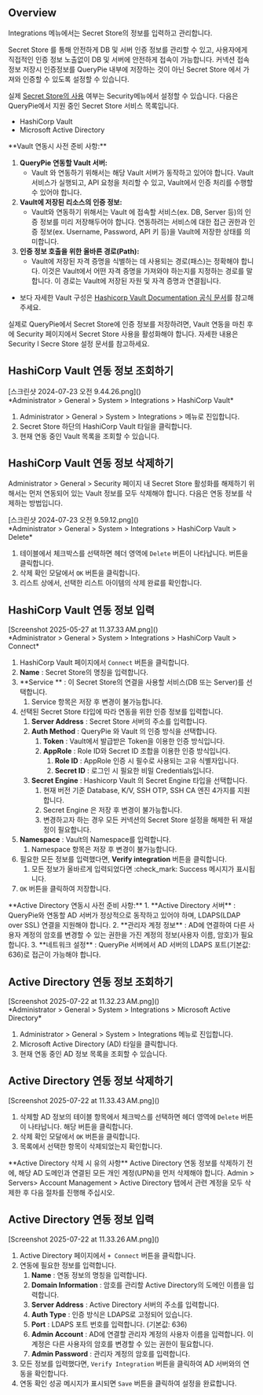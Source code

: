 
## Overview

Integrations 메뉴에서는 Secret Store의 정보를 입력하고 관리합니다.

Secret Store 를 통해 안전하게 DB 및 서버 인증 정보를 관리할 수 있고, 사용자에게 직접적인 인증 정보 노출없이 DB 및 서버에 안전하게 접속이 가능합니다. 커넥션 접속 정보 저장시 인증정보를 QueryPie 내부에 저장하는 것이 아닌 Secret Store 에서 가져와 인증할 수 있도록 설정할 수 있습니다.

실제 [Secret Store의 사용](Security) 여부는 Security메뉴에서 설정할 수 있습니다. 다음은 QueryPie에서 지원 중인 Secret Store 서비스 목록입니다.

* HashiCorp Vault
* Microsoft Active Directory


<Callout type="info">
**Vault 연동시 사전 준비 사항:**

1.  **QueryPie 연동할 Vault 서버:** 
    * Vault 와 연동하기 위해서는 해당 Vault 서버가 동작하고 있어야 합니다. Vault 서비스가 실행되고, API 요청을 처리할 수 있고, Vault에서 인증 처리를 수행할 수 있어야 합니다.
2.  **Vault에 저장된 리소스의 인증 정보:** 
    * Vault와 연동하기 위해서는 Vault 에 접속할 서비스(ex. DB, Server 등)의 인증 정보를 미리 저장해두어야 합니다. 연동하려는 서비스에 대한 접근 권한과 인증 정보(ex. Username, Password, API 키 등)을 Vault에 저장한 상태를 의미합니다.
3.  **인증 정보 호출을 위한 올바른 경로(Path):** 
    * Vault에 저장된 자격 증명을 식별하는 데 사용되는 경로(패스)는 정확해야 합니다. 이것은 Vault에서 어떤 자격 증명을 가져와야 하는지를 지정하는 경로를 말합니다. 이 경로는 Vault에 저장된 자원 및 자격 증명과 연결됩니다.

* 보다 자세한 Vault 구성은 [Hashicorp Vault Documentation 공식 문서](https://developer.hashicorp.com/vault/docs)를 참고해주세요.
</Callout>

<Callout type="important">
실제로 QueryPie에서 Secret Store에 인증 정보를 저장하려면, Vault 연동을 마친 후에 Security 페이지에서 Secret Store 사용을 활성화해야 합니다. 자세한 내용은 Security l Secre Store 설정 문서를 참고하세요.
</Callout>


## HashiCorp Vault 연동 정보 조회하기

<p align="center">
<div>[스크린샷 2024-07-23 오전 9.44.26.png]()</div>
*Administrator &gt; General &gt; System &gt; Integrations &gt; HashiCorp Vault*
</p>

1. Administrator &gt; General &gt; System &gt; Integrations &gt; 메뉴로 진입합니다.
2. Secret Store 하단의 HashiCorp Vault 타일을 클릭합니다.
3. 현재 연동 중인 Vault 목록을 조회할 수 있습니다.


## HashiCorp Vault 연동 정보 삭제하기

Administrator &gt; General &gt; Security 페이지 내 Secret Store 활성화를 해제하기 위해서는 먼저 연동되어 있는 Vault 정보를 모두 삭제해야 합니다. 다음은 연동 정보를 삭제하는 방법입니다.
<p align="center">
<div>[스크린샷 2024-07-23 오전 9.59.12.png]()</div>
*Administrator &gt; General &gt; System &gt; Integrations &gt; HashiCorp Vault &gt; Delete*
</p>

1. 테이블에서 체크박스를 선택하면 헤더 영역에 `Delete` 버튼이 나타납니다. 버튼을 클릭합니다.
2. 삭제 확인 모달에서 `OK` 버튼을 클릭합니다. 
3. 리스트 상에서, 선택한 리스트 아이템의 삭제 완료를 확인합니다.


## HashiCorp Vault 연동 정보 입력

<p align="center">
<div>[Screenshot 2025-05-27 at 11.37.33 AM.png]()</div>
*Administrator &gt; General &gt; System &gt; Integrations &gt; HashiCorp Vault &gt; Connect*
</p>

1. HashiCorp Vault 페이지에서 `Connect` 버튼을 클릭합니다.
2.  **Name**  : Secret Store의 명칭을 입력합니다.
3.  **Service ** : 이 Secret Store의 연결을 사용할 서비스(DB 또는 Server)를 선택합니다.
    1. Service 항목은 저장 후 변경이 불가능합니다. 
4. 선택된 Secret Store 타입에 따라 연동을 위한 인증 정보를 입력합니다.
    1.  **Server Address**  : Secret Store 서버의 주소를 입력합니다. 
    2.  **Auth Method**  : QueryPie 와 Vault 의 인증 방식을 선택합니다.
        1.  **Token**  : Vault에서 발급받은 Token을 이용한 인증 방식입니다.
        2.  **AppRole**  : Role ID와 Secret ID 조합을 이용한 인증 방식입니다.
            1.  **Role ID**  : AppRole 인증 시 필수로 사용되는 고유 식별자입니다.
            2.  **Secret ID**  : 로그인 시 필요한 비밀 Credentials입니다.
    3.  **Secret Engine**  : Hashicorp Vault 의 Secret Engine 타입을 선택합니다. 
        1. 현재 버전 기준 Database, K/V, SSH OTP, SSH CA 엔진 4가지를 지원합니다.
        2. Secret Engine 은 저장 후 변경이 불가능합니다. 
        3. 변경하고자 하는 경우 모든 커넥션의 Secret Store 설정을 해제한 뒤 재설정이 필요합니다.
5.  **Namespace**  : Vault의 Namespace를 입력합니다.
    1. Namespace 항목은 저장 후 변경이 불가능합니다. 
6. 필요한 모든 정보를 입력했다면,  **Verify integration**  버튼을 클릭합니다. 
    1. 모든 정보가 올바르게 입력되었다면 :check_mark: Success 메시지가 표시됩니다.
7. `OK` 버튼을 클릭하여 저장합니다. 


<Callout type="info">
**Active Directory 연동시 사전 준비 사항:**
1.  **Active Directory 서버** : QueryPie와 연동할 AD 서버가 정상적으로 동작하고 있어야 하며, LDAPS(LDAP over SSL) 연결을 지원해야 합니다.
2.  **관리자 계정 정보** : AD에 연결하여 다른 사용자 계정의 암호를 변경할 수 있는 권한을 가진 계정의 정보(사용자 이름, 암호)가 필요합니다.
3.  **네트워크 설정** : QueryPie 서버에서 AD 서버의 LDAPS 포트(기본값: 636)로 접근이 가능해야 합니다.
</Callout>

## Active Directory 연동 정보 조회하기

<p align="center">
<div>[Screenshot 2025-07-22 at 11.32.23 AM.png]()</div>
*Administrator &gt; General &gt; System &gt; Integrations &gt; Microsoft Active Directory*
</p>

1. Administrator &gt; General &gt; System &gt; Integrations 메뉴로 진입합니다.
2. Microsoft Active Directory (AD) 타일을 클릭합니다.
3. 현재 연동 중인 AD 정보 목록을 조회할 수 있습니다.


## Active Directory 연동 정보 삭제하기

<p align="center">
<div>[Screenshot 2025-07-22 at 11.33.43 AM.png]()</div>
</p>

1. 삭제할 AD 정보의 테이블 항목에서 체크박스를 선택하면 헤더 영역에 `Delete` 버튼이 나타납니다. 해당 버튼을 클릭합니다.
2. 삭제 확인 모달에서 `OK` 버튼을 클릭합니다.
3. 목록에서 선택한 항목이 삭제되었는지 확인합니다.

<Callout type="info">
**Active Directory 삭제 시 유의 사항**
Active Directory 연동 정보를 삭제하기 전에, 해당 AD 도메인과 연결된 모든 개인 계정(UPN)을 먼저 삭제해야 합니다. Admin &gt; Servers&gt; Account Management &gt; Active Directory 탭에서 관련 계정을 모두 삭제한 후 다음 절차를 진행해 주십시오.
</Callout>


## Active Directory 연동 정보 입력

<p align="center">
<div>[Screenshot 2025-07-22 at 11.33.26 AM.png]()</div>
</p>

1. Active Directory 페이지에서 `+ Connect` 버튼을 클릭합니다.
2. 연동에 필요한 정보를 입력합니다.
    1.  **Name** : 연동 정보의 명칭을 입력합니다.
    2.  **Domain Information** : 암호를 관리할 Active Directory의 도메인 이름을 입력합니다.
    3.  **Server Address** : Active Directory 서버의 주소를 입력합니다.
    4.  **Auth Type** : 인증 방식은 LDAPS로 고정되어 있습니다.
    5.  **Port** : LDAPS 포트 번호를 입력합니다. (기본값: 636)
    6.  **Admin Account** : AD에 연결할 관리자 계정의 사용자 이름을 입력합니다. 이 계정은 다른 사용자의 암호를 변경할 수 있는 권한이 필요합니다.
    7.  **Admin Password** : 관리자 계정의 암호를 입력합니다.
3. 모든 정보를 입력했다면, `Verify Integration` 버튼을 클릭하여 AD 서버와의 연동을 확인합니다.
4. 연동 확인 성공 메시지가 표시되면 `Save` 버튼을 클릭하여 설정을 완료합니다.
